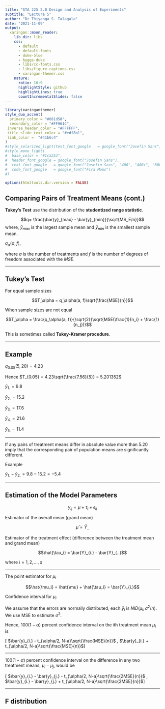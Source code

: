 ```yaml
---
title: "STA 225 2.0 Design and Analysis of Experiments"
subtitle: "Lecture 5"
author: "Dr Thiyanga S. Talagala"
date: "2021-11-09"
output:
  xaringan::moon_reader:
    lib_dir: libs
    css: 
      - default
      - default-fonts
      - duke-blue
      - hygge-duke
      - libs/cc-fonts.css
      - libs/figure-captions.css
      - xaringan-themer.css
    nature:
      ratio: 16:9
      highlightStyle: github
      highlightLines: true
      countIncrementalSlides: false
---
```

```r
library(xaringanthemer)
style_duo_accent(
  primary_color = "#081d58",
  secondary_color = "#FF961C",
 inverse_header_color = "#FFFFFF",
 title_slide_text_color = "#edf8b1",
 link_color =  "#41b6c4"
)
#style_solarized_light(text_font_google   = google_font("Josefin Sans", "400", "400i", "800i", "800"))
#style_mono_light(
#  base_color = "#1c5253",
#  header_font_google = google_font("Josefin Sans"),
#  text_font_google   = google_font("Josefin Sans", "400", "400i", "800i", "800"),
#  code_font_google   = google_font("Fira Mono")
#)
```

<style>

.center2 {
  margin: 0;
  position: absolute;
  top: 50%;
  left: 50%;
  -ms-transform: translate(-50%, -50%);
  transform: translate(-50%, -50%);
}

</style>

<style type="text/css">
.remark-slide-content {
    font-size: 30px;
}
</style>
```r
options(htmltools.dir.version = FALSE)
```



## Comparing Pairs of Treatment Means (cont.)

**Tukey's Test** use the distribution of the **studentized range statistic**.

$$q= \frac{\bar{y}_{max} - \bar{y}_{min}}{\sqrt{MS_E/n}}$$
where, $\bar{y}_{max}$ is the largest sample mean and $\bar{y}_{min}$ is the smallest sample mean.


$q_\alpha(a, f)$, 

where $a$ is the number of treatments and $f$ is the number of degrees of freedom associated with the $MSE$.

---

## Tukey's Test

For equal sample sizes

$$T_\alpha = q_\alpha(a, f)\sqrt{\frac{MSE}{n}}$$

When sample sizes are not equal

$$T_\alpha = \frac{q_\alpha(a, f)}{\sqrt{2}}\sqrt{MSE(\frac{1}{n_i} + \frac{1}{n_j})}$$

This is sometimes called **Tukey-Kramer procedure**.

---

## Example

$q_{0.05}(5, 20) = 4.23$

Hence $T_{0.05} = 4.23\sqrt{\frac{7.56}{5}} = 5.201352$

$\bar{y}_{1.}=9.8$

$\bar{y}_{2.}=15.2$

$\bar{y}_{3.}=17.6$

$\bar{y}_{4.}=21.6$

$\bar{y}_{5.}=11.4$

---

If any pairs of treatment means differ in absolute value more than 5.20 imply that the corresponding pair of population means are significantly different.

Example

$\bar{y}_{1.} - \bar{y}_{2.} = 9.8-15.2 = -5.4$

---

## Estimation of the Model Parameters

$$y_{ij} = \mu + \tau_i + \epsilon_{ij}$$

Estimator of the overall mean (grand mean)

$$\hat{\mu} = \bar{Y}_{..}$$

Estimator of the treatment effect (difference between the treatment mean and grand mean)

$$\hat{\tau_i} = \bar{Y}_{i.} - \bar{Y}_{..}$$

where $i = 1, 2, ..., a$

---

The point estimator for $\mu_i$

$$\hat{\mu_i} = \hat{\mu} + \hat{\tau_i} = \bar{Y}_{i.}$$


Confidence interval for $\mu_i$

We assume that the errors are normally distributed, each $\bar{y}_i$ is $NID(\mu_i, \sigma^2/n)$. We use MSE to estimate $\sigma^2$.

Hence, $100(1-\alpha)$ percent confidence interval on the $i$th treatment mean $\mu_i$ is

[ $\bar{y}_{i.} - t_{\alpha/2, N-a}\sqrt{\frac{MSE}{n}}$ , $\bar{y}_{i.} + t_{\alpha/2, N-a}\sqrt{\frac{MSE}{n}}$]

---

$100(1-\alpha)$ percent confidence interval on the difference in any two treatment means, $\mu_i - \mu_j$, would be

[ $\bar{y}_{i.} - \bar{y}_{j.} - t_{\alpha/2, N-a}\sqrt{\frac{2MSE}{n}}$ , $\bar{y}_{i.} - \bar{y}_{j.} + t_{\alpha/2, N-a}\sqrt{\frac{2MSE}{n}}$]

---

## F distribution



